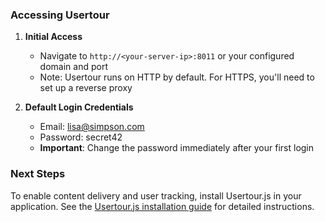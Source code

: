 ### Accessing Usertour

1. **Initial Access**
   * Navigate to `http://<your-server-ip>:8011` or your configured domain and port
   * Note: Usertour runs on HTTP by default. For HTTPS, you'll need to set up a reverse proxy

2. **Default Login Credentials**
   * Email: lisa@simpson.com
   * Password: secret42
   * **Important**: Change the password immediately after your first login

### Next Steps

To enable content delivery and user tracking, install Usertour.js in your application. See the [Usertour.js installation guide](/open-source/usertourjs) for detailed instructions.